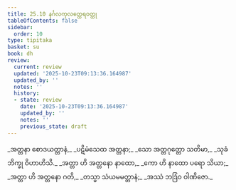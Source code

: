 ```yaml
---
title: 25.10 နင်္ဂလကုလတ္ထေရဝတ္ထု
tableOfContents: false
sidebar:
  order: 10
type: tipitaka
basket: su
book: dh
review:
  current: review
  updated: '2025-10-23T09:13:36.164987'
  updated_by: ''
  notes: ''
  history:
  - state: review
    date: '2025-10-23T09:13:36.164987'
    updated_by: ''
    notes: ''
    previous_state: draft
---
```



<ReviewStatus review={frontmatter.review} showDetails={true} />

<HypothesisAnnotation frontmatter={frontmatter} />

<DynamicBreadcrumb />

<Division number="379" book="dh" e="ch" v="18" p="67">

<Paragraph number="406" type="verses" book="dh">
_အတ္တနာ စောဒယတ္တာနံ,_  
_ပဋိမံသေထ အတ္တနာ;_  
_သော အတ္တဂုတ္တော သတိမာ,_  
_သုခံ ဘိက္ခု ဝိဟာဟိသိ._  

</Paragraph>

</Division>
<Division number="380" book="dh" e="ch" v="18" p="67">

<Paragraph number="407" type="verses" book="dh">
_အတ္တာ ဟိ အတ္တနော နာထော,_  
_ကော ဟိ နာထော ပရော သိယာ;_  
_အတ္တာ ဟိ အတ္တနော ဂတိ,_  
_တသ္မာ သံယမမတ္တာနံ;_  
_အဿံ ဘဒြံဝ ဝါဏိဇော._
</Paragraph>
</Division>